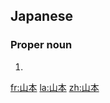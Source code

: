 ==Japanese==
{{wikipedia|lang=ja}}
{{ja-kanjitab|やま|もと|yomi=k}}

===Proper noun===
{{ja-pos|proper|やまもと}}

# {{surname|lang=ja|sort=やまもと}}

[[fr:山本]]
[[la:山本]]
[[zh:山本]]